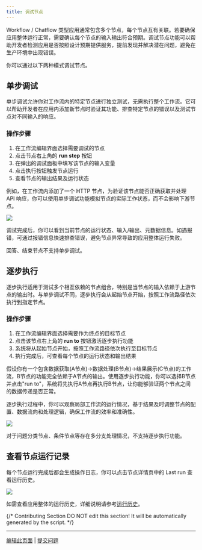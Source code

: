 ```yaml
---
title: 调试节点
---
```


Workflow / Chatflow 类型应用通常包含多个节点，每个节点互有关联。若要确保应用整体运行正常，需要确认每个节点的输入输出符合预期。调试节点功能可以帮助开发者检测应用是否按照设计预期提供服务，提前发现并解决潜在问题，避免在生产环境中出现错误。

你可以通过以下两种模式调试节点。

## 单步调试

单步调试允许你对工作流内的特定节点进行独立测试，无需执行整个工作流。它可以帮助开发者在应用内添加新节点时验证其功能、排查特定节点的错误以及测试节点对不同输入的响应。

### 操作步骤

1. 在工作流编辑界面选择需要调试的节点
2. 点击节点右上角的 **run step** 按钮
3. 在弹出的调试面板中填写该节点的输入变量
4. 点击执行按钮触发节点运行
5. 查看节点的输出结果及运行状态

例如，在工作流内添加了一个 HTTP 节点，为验证该节点能否正确获取并处理 API 响应，你可以使用单步调试功能模拟节点的实际工作状态，而不会影响下游节点。

![](https://assets-docs.dify.ai/2025/04/376c9de6f92cb7a5f97a6661c5e0e9eb.png)

调试完成后，你可以看到当前节点的运行状态、输入/输出、元数据信息。如遇报错，可通过报错信息快速排查错误，避免节点异常导致的应用整体运行失败。

<Warning>
    回答、结束节点不支持单步调试。
</Warning>

## 逐步执行

逐步执行适用于测试多个相互依赖的节点组合，特别是当节点的输入依赖于上游节点的输出时。与单步调试不同，逐步执行会从起始节点开始，按照工作流路径依次执行到指定节点。

### 操作步骤

1. 在工作流编辑界面选择需要作为终点的目标节点
2. 点击该节点右上角的 **run to** 按钮激活逐步执行功能
3. 系统将从起始节点开始，按照工作流路径依次执行至目标节点
4. 执行完成后，可查看每个节点的运行状态和输出结果

假设你有一个包含数据获取(A节点)→数据处理(B节点)→结果展示(C节点)的工作流，B节点的功能完全依赖于A节点的输出。使用逐步执行功能，你可以选择B节点并点击"run to"，系统将先执行A节点再执行B节点，让你能够验证两个节点之间的数据传递是否正常。

逐步执行过程中，你可以观察局部工作流的运行情况，基于结果及时调整节点的配置、数据流向和处理逻辑，确保工作流的效率和准确性。

![](https://assets-docs.dify.ai/2025/04/5bb7e8c6e2f0af38d272d2f4bfa3e90a.png)

<Warning>
    对于问题分类节点、条件节点等存在多分支处理情况，不支持逐步执行功能。
</Warning>

## 查看节点运行记录

每个节点运行完成后都会生成操作日志，你可以点击节点详情页中的 Last run 查看运行历史。

![](https://assets-docs.dify.ai/2025/04/5ee92e6406979f5101d21865f95a86e5.png)

如需查看应用整体的运行历史，详细说明请参考[运行历史](/zh-hans/guides/workflow/debug-and-preview/history-and-logs)。

{/*
Contributing Section
DO NOT edit this section!
It will be automatically generated by the script.
*/}

---

[编辑此页面](https://github.com/langgenius/dify-docs/edit/main/zh-hans/guides/workflow/debug-and-preview/debug-node.mdx) | [提交问题](https://github.com/langgenius/dify-docs/issues/new?template=docs.yml)

